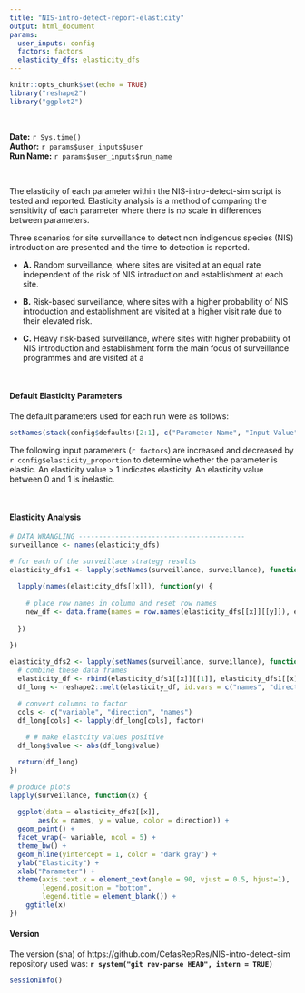 ```yaml
---
title: "NIS-intro-detect-report-elasticity"
output: html_document
params:
  user_inputs: config
  factors: factors
  elasticity_dfs: elasticity_dfs
---
```


```r
knitr::opts_chunk$set(echo = TRUE)
library("reshape2")
library("ggplot2")
```
\

**Date:** `r Sys.time()` \
**Author:** `r params$user_inputs$user` \
**Run Name:** `r params$user_inputs$run_name` \

\

The elasticity of each parameter within the NIS-intro-detect-sim script is tested and reported. Elasticity analysis is a method of comparing the sensitivity of each parameter where there is no scale in differences between parameters.

Three scenarios for site surveillance to detect non indigenous species (NIS) introduction are presented and the time to detection is reported.

* **A.** Random surveillance, where sites are visited at an equal rate independent of the risk of NIS introduction and establishment at each site.

* **B.** Risk-based surveillance, where sites with a higher probability of NIS introduction and establishment are visited at a higher visit rate due to their elevated risk.

* **C.** Heavy risk-based surveillance, where sites with higher probability of NIS introduction and establishment form the main focus of surveillance programmes and are visited at a 


\

#### Default Elasticity Parameters

The default parameters used for each run were as follows:

```r
setNames(stack(config$defaults)[2:1], c("Parameter Name", "Input Value"))
```

The following input parameters (`r factors`) are increased and decreased by `r config$elasticity_proportion` to determine whether the parameter is elastic. An elasticity value > 1 indicates elasticity. An elasticity value between 0 and 1 is inelastic.

\

#### Elasticity Analysis

```r
# DATA WRANGLING -----------------------------------------
surveillance <- names(elasticity_dfs)

# for each of the surveillace strategy results
elasticity_dfs1 <- lapply(setNames(surveillance, surveillance), function(x) {
  
  lapply(names(elasticity_dfs[[x]]), function(y) {
    
    # place row names in column and reset row names
    new_df <- data.frame(names = row.names(elasticity_dfs[[x]][[y]]), elasticity_dfs[[x]][[y]], row.names = NULL)
    
  })
  
})

elasticity_dfs2 <- lapply(setNames(surveillance, surveillance), function(x) {
  # combine these data frames
  elasticity_df <- rbind(elasticity_dfs1[[x]][[1]], elasticity_dfs1[[x]][[2]])
  df_long <- reshape2::melt(elasticity_df, id.vars = c("names", "direction"))

  # convert columns to factor
  cols <- c("variable", "direction", "names")
  df_long[cols] <- lapply(df_long[cols], factor)
  
    # # make elastcity values positive
  df_long$value <- abs(df_long$value)

  return(df_long)
})


```


```r
# produce plots
lapply(surveillance, function(x) {
  
  ggplot(data = elasticity_dfs2[[x]],
       aes(x = names, y = value, color = direction)) + 
  geom_point() +
  facet_wrap(~ variable, ncol = 5) +
  theme_bw() +
  geom_hline(yintercept = 1, color = "dark gray") +
  ylab("Elasticity") +
  xlab("Parameter") +
  theme(axis.text.x = element_text(angle = 90, vjust = 0.5, hjust=1),
        legend.position = "bottom",
        legend.title = element_blank()) +
    ggtitle(x)
})

```


#### Version

The version (sha) of https://github.com/CefasRepRes/NIS-intro-detect-sim repository used was: **`r system("git rev-parse HEAD", intern = TRUE)`**

```r
sessionInfo()
```

